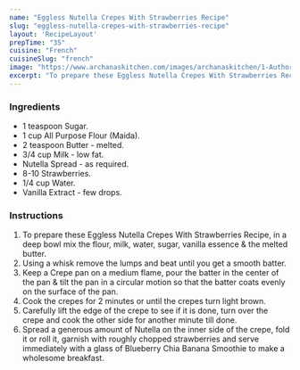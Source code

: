 ---
name: "Eggless Nutella Crepes With Strawberries Recipe"
slug: "eggless-nutella-crepes-with-strawberries-recipe"
layout: 'RecipeLayout'
prepTime: "35"
cuisine: "French"
cuisineSlug: "french"
image: "https://www.archanaskitchen.com/images/archanaskitchen/1-Author/Soni_Khadilkar/Nutella_Crepes_with_Strawberries_Eggless.jpg"
excerpt: "To prepare these Eggless Nutella Crepes With Strawberries Recipe, in a deep bowl mix the flour, milk, water, sugar, vanilla essence  the melted butter"
---

### Ingredients

- 1 teaspoon Sugar.
- 1 cup All Purpose Flour (Maida).
- 2 teaspoon Butter - melted.
- 3/4 cup Milk - low fat.
- Nutella Spread - as required.
- 8-10 Strawberries.
- 1/4 cup Water.
- Vanilla Extract - few drops.

### Instructions

1. To prepare these Eggless Nutella Crepes With Strawberries Recipe, in a deep bowl mix the flour, milk, water, sugar, vanilla essence & the melted butter.
1. Using a whisk remove the lumps and beat until you get a smooth batter.
1. Keep a Crepe pan on a medium flame, pour the batter in the center of the pan & tilt the pan in a circular motion so that the batter coats evenly on the surface of the pan.
1. Cook the crepes for 2 minutes or until the crepes turn light brown.
1. Carefully lift the edge of the crepe to see if it is done, turn over the crepe and cook the other side for another minute till done.
1. Spread a generous amount of Nutella on the inner side of the crepe, fold it or roll it, garnish with roughly chopped strawberries and serve immediately with a glass of Blueberry Chia Banana Smoothie to make a wholesome breakfast.

